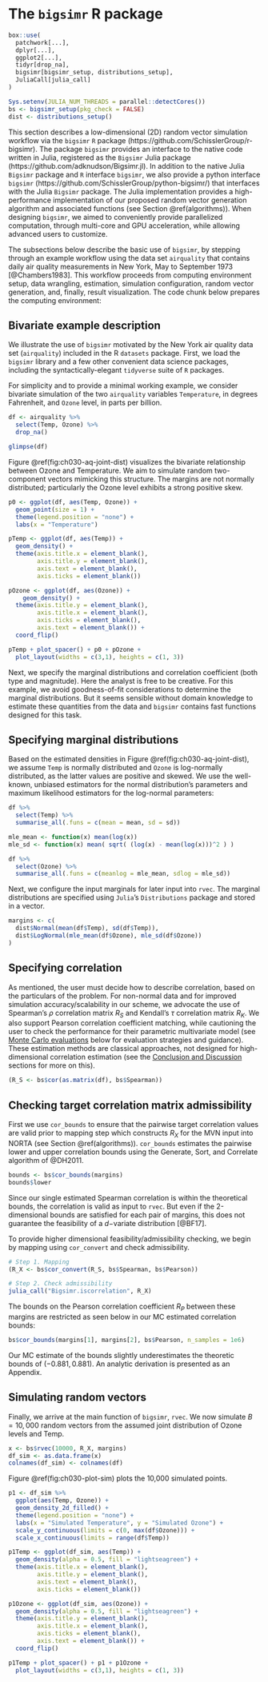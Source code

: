 # The `bigsimr` R package {#package}


```r
box::use(
  patchwork[...],
  dplyr[...],
  ggplot2[...],
  tidyr[drop_na],
  bigsimr[bigsimr_setup, distributions_setup],
  JuliaCall[julia_call]
)

Sys.setenv(JULIA_NUM_THREADS = parallel::detectCores())
bs <- bigsimr_setup(pkg_check = FALSE)
dist <- distributions_setup()
```


This section describes a low-dimensional (2D) random vector simulation workflow via the `bigsimr` `R` package (https://github.com/SchisslerGroup/r-bigsimr).
The package `bigsimr` provides an interface to the native code written in Julia, registered as the `Bigsimr` Julia package (https://github.com/adknudson/Bigsimr.jl).
In addition to the native Julia `Bigsimr` package and `R` interface `bigsimr`, we also provide a python interface `bigsimr` (https://github.com/SchisslerGroup/python-bigsimr/) that interfaces with the Julia `Bigsimr` package. 
The Julia implementation provides a high-performance implementation of our proposed random vector generation algorithm and associated functions (see Section \@ref(algorithms)).
When designing `bigsimr`, we aimed to conveniently provide parallelized computation, through multi-core and GPU acceleration, while allowing advanced users to customize.

The subsections below describe the basic use of `bigsimr`, by stepping through an example workflow using the data set `airquality` that contains daily air quality measurements in New York, May to September 1973 [@Chambers1983].
This workflow proceeds from computing environment setup, data wrangling, estimation, simulation configuration, random vector generation, and, finally, result visualization.
The code chunk below prepares the computing environment:

<!-- 
`bigsimr` is an R package for simulating high-dimensional multivariate data with arbitrary marginal distributions. The efficiency behind generating multivariate samples comes from the ability to utilize a GPU during the generation of multivariate normal samples and the subsequent transformation to uniform samples (see section \@ref(rand-vec-gen)). A GPU is not necessary in order to use `bigsimr`, and the speed benefits generally only come when simulating very high dimensional data ($d > 10000$).

The next computational step after obtaining the correlated uniform marginals is the inverse transform into the target marginal distributions. Since this consists of $d$ independent transformations, we utilize parallelization to achieve higher throughput. As with many parallel algorithms, there is overhead associated with forking the task to utilize multiple cores, however cost is negligible compared to the total run-time.
-->

## Bivariate example description

We illustrate the use of `bigsimr` motivated by the New York air quality data set (`airquality`) included in the R `datasets` package.
First, we load the `bigsimr` library and a few other convenient data science packages, including the syntactically-elegant `tidyverse` suite of `R` packages.

For simplicity and to provide a minimal working example, we consider bivariate simulation of the two `airquality` variables `Temperature`, in degrees Fahrenheit, and `Ozone` level, in parts per billion.

```r
df <- airquality %>%
  select(Temp, Ozone) %>%
  drop_na()
```


```r
glimpse(df)
```

Figure \@ref(fig:ch030-aq-joint-dist) visualizes the bivariate relationship between Ozone and Temperature. We aim to simulate random two-component vectors mimicking this structure. The margins are not normally distributed; particularly the Ozone level exhibits a strong positive skew.

```r
p0 <- ggplot(df, aes(Temp, Ozone)) +
  geom_point(size = 1) +
  theme(legend.position = "none") + 
  labs(x = "Temperature")

pTemp <- ggplot(df, aes(Temp)) + 
  geom_density() +
  theme(axis.title.x = element_blank(),
        axis.title.y = element_blank(),
        axis.text = element_blank(),
        axis.ticks = element_blank())

pOzone <- ggplot(df, aes(Ozone)) + 
    geom_density() +
  theme(axis.title.y = element_blank(),
        axis.title.x = element_blank(),
        axis.ticks = element_blank(),
        axis.text = element_blank()) +
  coord_flip()

pTemp + plot_spacer() + p0 + pOzone + 
  plot_layout(widths = c(3,1), heights = c(1, 3)) 
```

Next, we specify the marginal distributions and correlation coefficient (both type and magnitude). Here the analyst is free to be creative. For this example, we avoid goodness-of-fit considerations to determine the marginal distributions. But it seems sensible without domain knowledge to estimate these quantities from the data and `bigsimr` contains fast functions designed for this task.


## Specifying marginal distributions 

Based on the estimated densities in Figure \@ref(fig:ch030-aq-joint-dist), we assume `Temp` is normally distributed and `Ozone` is log-normally distributed, as the latter values are positive and skewed. We use the well-known, unbiased estimators for the normal distribution's parameters and maximum likelihood estimators for the log-normal parameters:


```r
df %>% 
  select(Temp) %>% 
  summarise_all(.funs = c(mean = mean, sd = sd))
```


```r
mle_mean <- function(x) mean(log(x))
mle_sd <- function(x) mean( sqrt( (log(x) - mean(log(x)))^2 ) )

df %>% 
  select(Ozone) %>% 
  summarise_all(.funs = c(meanlog = mle_mean, sdlog = mle_sd))
```

Next, we configure the input marginals for later input into `rvec`. The marginal distributions are specified using `Julia`'s `Distributions` package and stored in a vector.

```r
margins <- c(
  dist$Normal(mean(df$Temp), sd(df$Temp)),
  dist$LogNormal(mle_mean(df$Ozone), mle_sd(df$Ozone))
)
```

## Specifying correlation

As mentioned, the user must decide how to describe correlation, based on the particulars of the problem. For non-normal data and for improved simulation accuracy/scalability in our scheme, we advocate the use of Spearman's $\rho$ correlation matrix $R_S$ and Kendall's $\tau$ correlation matrix $R_K$. We also support Pearson correlation coefficient matching, while cautioning the user to check the performance for their parametric multivariate model (see [Monte Carlo evaluations](#simulations) below for evaluation strategies and guidance). These estimation methods are classical approaches, not designed for high-dimensional correlation estimation (see the [Conclusion and Discussion]({#discussion) sections for more on this).

```r
(R_S <- bs$cor(as.matrix(df), bs$Spearman))
```

## Checking target correlation matrix admissibility

First we use `cor_bounds` to ensure that the pairwise target correlation values are valid prior to mapping step which constructs $R_X$ for the MVN input into NORTA (see Section \@ref(algorithms)). `cor_bounds` estimates the pairwise lower and upper correlation bounds using the Generate, Sort, and Correlate algorithm of @DH2011.

```r
bounds <- bs$cor_bounds(margins)
bounds$lower
```

Since our single estimated Spearman correlation is within the theoretical bounds, the correlation is valid as input to `rvec`. But even if the 2-dimensional bounds are satisfied for each pair of margins, this does not guarantee the feasibility of a $d-$variate distribution [@BF17].

To provide higher dimensional feasibility/admissibility checking, we begin by mapping using `cor_convert` and check admissibility.


```r
# Step 1. Mapping
(R_X <- bs$cor_convert(R_S, bs$Spearman, bs$Pearson))

# Step 2. Check admissibility
julia_call("Bigsimr.iscorrelation", R_X)
```


The bounds on the Pearson correlation coefficient $R_P$ between these margins are restricted as seen below in our MC estimated correlation bounds:


```r
bs$cor_bounds(margins[1], margins[2], bs$Pearson, n_samples = 1e6)
```


Our MC estimate of the bounds slightly underestimates the theoretic bounds of $(-0.881, 0.881)$. An analytic derivation is presented as an Appendix.


## Simulating random vectors
Finally, we arrive at the main function of `bigsimr`, `rvec`. We now simulate $B=10,000$ random vectors from the assumed joint distribution of Ozone levels and Temp.


```r
x <- bs$rvec(10000, R_X, margins)
df_sim <- as.data.frame(x)
colnames(df_sim) <- colnames(df)
```


Figure \@ref(fig:ch030-plot-sim) plots the 10,000 simulated points.


```r
p1 <- df_sim %>%
  ggplot(aes(Temp, Ozone)) +
  geom_density_2d_filled() +
  theme(legend.position = "none") +
  labs(x = "Simulated Temperature", y = "Simulated Ozone") +
  scale_y_continuous(limits = c(0, max(df$Ozone))) +
  scale_x_continuous(limits = range(df$Temp))

p1Temp <- ggplot(df_sim, aes(Temp)) + 
  geom_density(alpha = 0.5, fill = "lightseagreen") +
  theme(axis.title.x = element_blank(),
        axis.title.y = element_blank(),
        axis.text = element_blank(),
        axis.ticks = element_blank())

p1Ozone <- ggplot(df_sim, aes(Ozone)) + 
  geom_density(alpha = 0.5, fill = "lightseagreen") + 
  theme(axis.title.y = element_blank(),
        axis.title.x = element_blank(),
        axis.ticks = element_blank(),
        axis.text = element_blank()) +
  coord_flip() 

p1Temp + plot_spacer() + p1 + p1Ozone + 
  plot_layout(widths = c(3,1), heights = c(1, 3))
```
